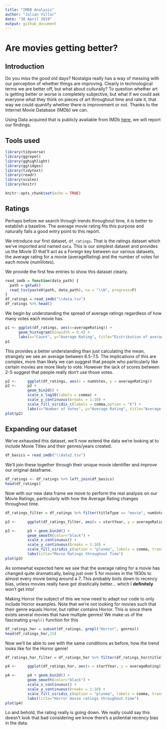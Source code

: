 ```yaml
---
title: "IMDB Analysis"
author: "Julian Villar"
date: "30 April 2019"
output: github_document
---
```


# Are movies getting better?
## Introduction
Do you miss the good old days? Nostalgia really has a way of messing with our perception of whether things are improving. Clearly in technological terms we are better off, but what about culturally? To question whether art is getting better or worse is completely subjective, but what if we could ask everyone what they think on pieces of art throughout time and rate it, that way we could quantify whether there is improvement or not. Thanks to the Internet Movie Database (IMDb) we can.

Using Data acquired that is publicly available from IMDb [here](https://datasets.imdbws.com/), we will report our findings.

## Tools used 
```r
library(tidyverse)
library(ggrepel) 
library(gghighlight)
library(ggridges)
library(tidytext)
library(readr)
library(scales)
library(knitr)
```



```r
knitr::opts_chunk$set(echo = TRUE)
```



## Ratings
Perhaps before we search through trends throughout time, it is better to establish a baseline. The average movie rating fits this purpose and naturally falls a good entry point to this report.

We introduce our first dataset, `df_ratings`. That is the ratings dataset which we've imported and named `data`. This is our simplest dataset and provides us the Movie ID that’ll act as a Foreign key between our various datasets, the average rating for a movie (averageRating) and the number of votes for each movie (numVotes).

We provide the first few entries to show this dataset clearly.
```r
read_imdb = function(data_path) {
  path = getwd()
  read_tsv(paste0(path, data_path), na = "\\N", progress=F)
}
df_ratings = read_imdb("\\data.tsv")
df_ratings %>% head()
```
We begin by understanding the spread of average ratings regardless of how many votes each movie has.
```r
p1 <- ggplot(df_ratings, aes(x=averageRating)) + 
      geom_histogram(binwidth = 0.4) + 
      labs(x="Count", y="Average Rating", title="Distribution of average rating for all movies")
p1
```
This provides a better understanding than just calculating the mean, strangely we see an average between 6.5-7.5. The implications of this are complex, more than likely we can suggest that people who particularly like certain movies are more likely to vote. However the lack of scores between 2-5 suggest that people really don't use those votes. 

```r
p2 <-     ggplot(df_ratings, aes(x = numVotes, y = averageRating))
p2 <-     p2 +
          geom_bin2d() +
          scale_x_log10(labels = comma) +
          scale_y_continuous(breaks = 1:10) +
          scale_fill_viridis_c(labels = comma,option = "E") +
          labs(x="Number of Votes", y="Average Rating", title="Average IMBd rating and how many people vote that way")
plot(p2)
```


## Expanding our dataset 

We've exhausted this dataset, we'll now extend the data we're looking at to include Movie Titles and their genres/years created. 

```r
df_basics = read_imdb("\\data2.tsv")
```
We'll join these together through their unique movie identifier and *improve* our original dataframe.

```r
df_ratings <- df_ratings %>% left_join(df_basics)
head(df_ratings)
```

Now with our new data frame we move to perform the real analysis on our Movie Ratings, particularly with how the Average Rating changes throughout time.

```r
df_ratings_filter = df_ratings %>% filter(titleType == "movie", numVotes >= 10) # Cleaning the Data

p3 <-     ggplot(df_ratings_filter, aes(x = startYear, y = averageRating)) 

p3 <-     p3 + geom_bin2d() +
          geom_smooth(color="black") +
          scale_x_continuous() +
          scale_y_continuous(breaks = 1:10) +
          scale_fill_viridis_c(option = "plasma", labels = comma, trans = 'log10') +
          labs(title="Movie Ratings throughout Time")
plot(p3)
```

As somewhat expected here we see that the average rating for a movie has changed quite dramatically, being just over 5 for movies in the 1930s to almost every movie being around a 7. This probably boils down to recency bias, unless movies really have got drastically better... which I **definitely** won't get into!

Making Horror the subject of this we now need to adapt our code to only include Horror examples. Note that we're not looking for movies such that their genre equals Horror, but rather contains Horror. This is since there exists several movies that have multiple genres! We make us of the fascinating `grepl()` function for this
```r
df_ratings_hor = subset(df_ratings, grepl("Horror", genres))
head(df_ratings_hor,15)
```

Now we'll be able to see with the same conditions as before, how the trend looks like for the Horror genre!

```r
df_ratings_hor_filter = df_ratings_hor %>% filter(df_ratings_hor$titleType == "movie", df_ratings_hor$numVotes >= 150) 

p4 <-     ggplot(df_ratings_hor, aes(x = startYear, y = averageRating))

p4 <-     p4 + geom_bin2d() +
          geom_smooth(color="black") +
          scale_x_continuous() +
          scale_y_continuous(breaks = 1:10) +
          scale_fill_viridis_c(option = "plasma", labels = comma, trans = 'log10') + 
          labs(title="Horror movie ratings throughout time")
plot(p4)

```

Lo and behold, the rating really is going down. We really could say this doesn't look that bad considering we know there's a potential recency bias in the data. 